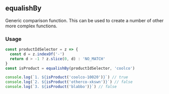 ## equalishBy

Generic comparison function.
This can be used to create a number of other more complex functions.

### Usage
```js
const productIdSelector = z => {
  const d = z.indexOf('-')
  return d > -1 ? z.slice(0, d) : 'NO_MATCH'
}
const isProduct = equalishBy(productIdSelector, 'coolco')

console.log(`1. ${isProduct('coolco-10020')}`) // true
console.log(`2. ${isProduct('otherco-xkswn')}`) // false
console.log(`3. ${isProduct('blabbo')}`) // false
```